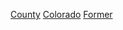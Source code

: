 {{container cat}}

[[Category:科羅拉多州聚居故地|County]]
[[Category:美國各縣聚居故地|Colorado]]
[[Category:科羅拉多州各縣聚居地|Former]]